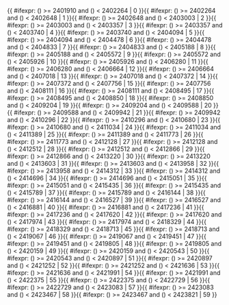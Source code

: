 <includeonly>{{ #ifexpr: ({{{1}}}) >= 2401910 and ({{{1}}}) < 2402264 | 0 }}{{ #ifexpr: ({{{1}}}) >= 2402264 and ({{{1}}}) < 2402648 | 1 }}{{ #ifexpr: ({{{1}}}) >= 2402648 and ({{{1}}}) < 2403003 | 2 }}{{ #ifexpr: ({{{1}}}) >= 2403003 and ({{{1}}}) < 2403357 | 3 }}{{ #ifexpr: ({{{1}}}) >= 2403357 and ({{{1}}}) < 2403740 | 4 }}{{ #ifexpr: ({{{1}}}) >= 2403740 and ({{{1}}}) < 2404094 | 5 }}{{ #ifexpr: ({{{1}}}) >= 2404094 and ({{{1}}}) < 2404478 | 6 }}{{ #ifexpr: ({{{1}}}) >= 2404478 and ({{{1}}}) < 2404833 | 7 }}{{ #ifexpr: ({{{1}}}) >= 2404833 and ({{{1}}}) < 2405188 | 8 }}{{ #ifexpr: ({{{1}}}) >= 2405188 and ({{{1}}}) < 2405572 | 9 }}{{ #ifexpr: ({{{1}}}) >= 2405572 and ({{{1}}}) < 2405926 | 10 }}{{ #ifexpr: ({{{1}}}) >= 2405926 and ({{{1}}}) < 2406280 | 11 }}{{ #ifexpr: ({{{1}}}) >= 2406280 and ({{{1}}}) < 2406664 | 12 }}{{ #ifexpr: ({{{1}}}) >= 2406664 and ({{{1}}}) < 2407018 | 13 }}{{ #ifexpr: ({{{1}}}) >= 2407018 and ({{{1}}}) < 2407372 | 14 }}{{ #ifexpr: ({{{1}}}) >= 2407372 and ({{{1}}}) < 2407756 | 15 }}{{ #ifexpr: ({{{1}}}) >= 2407756 and ({{{1}}}) < 2408111 | 16 }}{{ #ifexpr: ({{{1}}}) >= 2408111 and ({{{1}}}) < 2408495 | 17 }}{{ #ifexpr: ({{{1}}}) >= 2408495 and ({{{1}}}) < 2408850 | 18 }}{{ #ifexpr: ({{{1}}}) >= 2408850 and ({{{1}}}) < 2409204 | 19 }}{{ #ifexpr: ({{{1}}}) >= 2409204 and ({{{1}}}) < 2409588 | 20 }}{{ #ifexpr: ({{{1}}}) >= 2409588 and ({{{1}}}) < 2409942 | 21 }}{{ #ifexpr: ({{{1}}}) >= 2409942 and ({{{1}}}) < 2410296 | 22 }}{{ #ifexpr: ({{{1}}}) >= 2410296 and ({{{1}}}) < 2410680 | 23 }}{{ #ifexpr: ({{{1}}}) >= 2410680 and ({{{1}}}) < 2411034 | 24 }}{{ #ifexpr: ({{{1}}}) >= 2411034 and ({{{1}}}) < 2411389 | 25 }}{{ #ifexpr: ({{{1}}}) >= 2411389 and ({{{1}}}) < 2411773 | 26 }}{{ #ifexpr: ({{{1}}}) >= 2411773 and ({{{1}}}) < 2412128 | 27 }}{{ #ifexpr: ({{{1}}}) >= 2412128 and ({{{1}}}) < 2412512 | 28 }}{{ #ifexpr: ({{{1}}}) >= 2412512 and ({{{1}}}) < 2412866 | 29 }}{{ #ifexpr: ({{{1}}}) >= 2412866 and ({{{1}}}) < 2413220 | 30 }}{{ #ifexpr: ({{{1}}}) >= 2413220 and ({{{1}}}) < 2413603 | 31 }}{{ #ifexpr: ({{{1}}}) >= 2413603 and ({{{1}}}) < 2413958 | 32 }}{{ #ifexpr: ({{{1}}}) >= 2413958 and ({{{1}}}) < 2414312 | 33 }}{{ #ifexpr: ({{{1}}}) >= 2414312 and ({{{1}}}) < 2414696 | 34 }}{{ #ifexpr: ({{{1}}}) >= 2414696 and ({{{1}}}) < 2415051 | 35 }}{{ #ifexpr: ({{{1}}}) >= 2415051 and ({{{1}}}) < 2415435 | 36 }}{{ #ifexpr: ({{{1}}}) >= 2415435 and ({{{1}}}) < 2415789 | 37 }}{{ #ifexpr: ({{{1}}}) >= 2415789 and ({{{1}}}) < 2416144 | 38 }}{{ #ifexpr: ({{{1}}}) >= 2416144 and ({{{1}}}) < 2416527 | 39 }}{{ #ifexpr: ({{{1}}}) >= 2416527 and ({{{1}}}) < 2416881 | 40 }}{{ #ifexpr: ({{{1}}}) >= 2416881 and ({{{1}}}) < 2417236 | 41 }}{{ #ifexpr: ({{{1}}}) >= 2417236 and ({{{1}}}) < 2417620 | 42 }}{{ #ifexpr: ({{{1}}}) >= 2417620 and ({{{1}}}) < 2417974 | 43 }}{{ #ifexpr: ({{{1}}}) >= 2417974 and ({{{1}}}) < 2418329 | 44 }}{{ #ifexpr: ({{{1}}}) >= 2418329 and ({{{1}}}) < 2418713 | 45 }}{{ #ifexpr: ({{{1}}}) >= 2418713 and ({{{1}}}) < 2419067 | 46 }}{{ #ifexpr: ({{{1}}}) >= 2419067 and ({{{1}}}) < 2419451 | 47 }}{{ #ifexpr: ({{{1}}}) >= 2419451 and ({{{1}}}) < 2419805 | 48 }}{{ #ifexpr: ({{{1}}}) >= 2419805 and ({{{1}}}) < 2420159 | 49 }}{{ #ifexpr: ({{{1}}}) >= 2420159 and ({{{1}}}) < 2420543 | 50 }}{{ #ifexpr: ({{{1}}}) >= 2420543 and ({{{1}}}) < 2420897 | 51 }}{{ #ifexpr: ({{{1}}}) >= 2420897 and ({{{1}}}) < 2421252 | 52 }}{{ #ifexpr: ({{{1}}}) >= 2421252 and ({{{1}}}) < 2421636 | 53 }}{{ #ifexpr: ({{{1}}}) >= 2421636 and ({{{1}}}) < 2421991 | 54 }}{{ #ifexpr: ({{{1}}}) >= 2421991 and ({{{1}}}) < 2422375 | 55 }}{{ #ifexpr: ({{{1}}}) >= 2422375 and ({{{1}}}) < 2422729 | 56 }}{{ #ifexpr: ({{{1}}}) >= 2422729 and ({{{1}}}) < 2423083 | 57 }}{{ #ifexpr: ({{{1}}}) >= 2423083 and ({{{1}}}) < 2423467 | 58 }}{{ #ifexpr: ({{{1}}}) >= 2423467 and ({{{1}}}) < 2423821 | 59 }}</includeonly><noinclude>{{Chinese calendar/doc}}
[[Category:農曆模板|{{PAGENAME}}]]</noinclude>